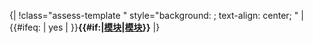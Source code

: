 <noinclude>{|
!</noinclude>class="assess-template {{{class|}}}" style="background: {{classcol|template}}; text-align: center; {{{style|}}}" | {{#ifeq: {{yesno| {{{image|}}}}} | yes | {{Classicon|Module}} }}'''{{#if:{{{category|}}}|[[:{{{category}}}|模块]]|[[:Category:模块级条目|模块]]}}'''<noinclude>
|}
{{Documentation|Template:Grading scheme/doc/class}}
</noinclude>